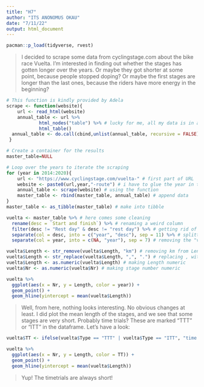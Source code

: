 ```yaml
---
title: "H7"
author: "ITS ANONOMUS OKAU"
date: "7/11/22"
output: html_document
---
```


```r
pacman::p_load(tidyverse, rvest)
```

> I decided to scrape some data from cyclingstage.com about the bike race Vuelta. I'm interested in finding out whether the stages has gotten longer over the years. Or maybe they got shorter at some point, because people stopped doping? Or maybe the first stages are longer than the last ones, because the riders have more energy in the beginning?

```r
# This function is kindly provided by Adela
scrape <- function(website){
	url <- read_html(website)
	annual_table <- url %>% 
 			html_nodes("table") %>% # lucky for me, all my data is in a table
 			html_table()
  annual_table <- do.call(cbind,unlist(annual_table, recursive = FALSE))
 }
```

```r
# Create a container for the results
master_table=NULL 

# Loop over the years to iterate the scraping
for (year in 2014:2020){  
	url <- "https://www.cyclingstage.com/vuelta-" # first part of URL
	website <- paste0(url,year,"-route") # i have to glue the year in the middle of the URL
	annual_table <- scrape(website) # using the function
	master_table <- rbind(master_table, annual_table) # append data
}
master_table <- as_tibble(master_table) # make into tibble
```

```r
vuelta <- master_table %>% # here comes some cleaning
  rename(desc = `Start and finish`) %>% # renaming a weird column
  filter(desc != "Rest day" & desc != "rest day") %>% # getting rid of rest days
  separate(col = desc, into = c("year", "desc"), sep = 11) %>% # splitting columns to get the year
  separate(col = year, into = c(NA, "year"), sep = 7) # removing the "vuelta" part of the year

vuelta$Length <- str_remove(vuelta$Length, "km") # removing km from Length column
vuelta$Length <- str_replace(vuelta$Length, ",", ".") # replacing , with .
vuelta$Length <- as.numeric(vuelta$Length) # making Length numeric
vuelta$Nr <- as.numeric(vuelta$Nr) # making stage number numeric
```

```r
vuelta %>% 
  ggplot(aes(x = Nr, y = Length, color = year)) + 
  geom_point() +
  geom_hline(yintercept = mean(vuelta$Length))
```


> Well, from here, nothing looks interesting. No obvious changes at least. I did plot the mean length of the stages, and we see that some stages are very short. Probably time trials? These are marked "TTT" or "ITT" in the dataframe. Let's have a look:

```r
vuelta$TT <- ifelse(vuelta$Type == "TTT" | vuelta$Type == "ITT", "time trial", "other") # making a new column marking timetrials

vuelta %>% 
  ggplot(aes(x = Nr, y = Length, color = TT)) + 
  geom_point() +
  geom_hline(yintercept = mean(vuelta$Length))
```

> Yup! The timetrials are always short!